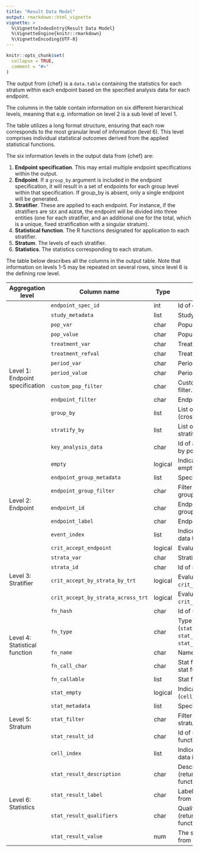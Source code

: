 ```yaml
---
title: "Result Data Model"
output: rmarkdown::html_vignette
vignette: >
  %\VignetteIndexEntry{Result Data Model}
  %\VignetteEngine{knitr::rmarkdown}
  %\VignetteEncoding{UTF-8}
---
```


```r
knitr::opts_chunk$set(
  collapse = TRUE,
  comment = "#>"
)
```

The output from {chef} is a `data.table` containing the statistics for each stratum within each endpoint based on the specified analysis data for each endpoint.

The columns in the table contain information on six different hierarchical levels, meaning that e.g. information on level 2 is a sub level of level 1. 

The table utilizes a long format structure, ensuring that each row corresponds to the most granular level of information (level 6). This level comprises individual statistical outcomes derived from the applied statistical functions. 

The six information levels in the output data from {chef} are:

1. **Endpoint specification**. This may entail multiple endpoint specifications within the output.
2. **Endpoint**. If a `group_by` argument is included in the endpoint specification, it will result in a set of endpoints for each group level within that specification. If group_by is absent, only a single endpoint will be generated.
3. **Stratifier**. These are applied to each endpoint. For instance, if the stratifiers are `SEX` and `AGEGR`, the endpoint will be divided into three entities (one for each stratifier, and an additional one for the total, which is a unique, fixed stratification with a singular stratum).
4. **Statistical function**. The R functions designated for application to each stratifier.
5. **Stratum**. The levels of each stratifier.
6. **Statistics**. The statistics corresponding to each stratum.

The table below describes all the columns in the output table. Note that information on levels 1-5 may be repeated on several rows, since level 6 is the defining row level.

<table>
<thead>
  <tr>
    <th>Aggregation level</th>
    <th>Column name</th>
    <th>Type</th>
    <th>Description</th>
  </tr>
</thead>
<tbody>
  <tr>
    <td rowspan="13">Level 1: Endpoint specification</td>
    <td>`endpoint_spec_id`</td>
    <td>int</td>
    <td>Id of endpoint specification.</td>
  </tr>
  <tr>
    <td>`study_metadata`</td>
    <td>list</td>
    <td>Study metadata.</td>
  </tr>
  <tr>
    <td>`pop_var`</td>
    <td>char</td>
    <td>Population filter variable.</td>
  </tr>
  <tr>
    <td>`pop_value`</td>
    <td>char</td>
    <td>Population filter value.</td>
  </tr>
  <tr>
    <td>`treatment_var`</td>
    <td>char</td>
    <td>Treatment variable.</td>
  </tr>
  <tr>
    <td>`treatment_refval`</td>
    <td>char</td>
    <td>Treatment reference value.</td>
  </tr>
  <tr>
    <td>`period_var`</td>
    <td>char</td>
    <td>Period filter variable.</td>
  </tr>
  <tr>
    <td>`period_value`</td>
    <td>char</td>
    <td>Period filter value.</td>
  </tr>
  <tr>
    <td>`custom_pop_filter`</td>
    <td>char</td>
    <td>Custom (free text) population filter.</td>
  </tr>
  <tr>
    <td>`endpoint_filter`</td>
    <td>char</td>
    <td>Endpoint filter expression.</td>
  </tr>
  <tr>
    <td>`group_by`</td>
    <td>list</td>
    <td>List of variables to group by (cross combinations).</td>
  </tr>
  <tr>
    <td>`stratify_by`</td>
    <td>list</td>
    <td>List of variables on which to stratify the analysis data.</td>
  </tr>
  <tr>
    <td>`key_analysis_data`</td>
    <td>char</td>
    <td>Id of analysis data set (filtered by population filter).</td>
  </tr>
  <tr>
    <td rowspan="7">Level 2: Endpoint</td>
    <td>`empty`</td>
    <td>logical</td>
    <td>Indicates if the endpoint is empty (no events).</td>
  </tr>
  <tr>
    <td>`endpoint_group_metadata`</td>
    <td>list</td>
    <td>Specification of group slice.</td>
  </tr>
  <tr>
    <td>`endpoint_group_filter`</td>
    <td>char</td>
    <td>Filter expression to extract group slice from analysis data.</td>
  </tr>
  <tr>
    <td>`endpoint_id`</td>
    <td>char</td>
    <td>Endpoint id. One endpoint per group slice.</td>
  </tr>
  <tr>
    <td>`endpoint_label`</td>
    <td>char</td>
    <td>Endpoint label.</td>
  </tr>
  <tr>
    <td>`event_index`</td>
    <td>list</td>
    <td>Indices (rows) in the analysis data that are events.</td>
  </tr>
  <tr>
    <td>`crit_accept_endpoint`</td>
    <td>logical</td>
    <td>Evaluation of crit_endpoint.</td>
  </tr>
  <tr>
    <td rowspan="4">Level 3: Stratifier</td>
    <td>`strata_var`</td>
    <td>char</td>
    <td>Stratification variable.</td>
  </tr>
  <tr>
    <td>`strata_id`</td>
    <td>char</td>
    <td>Id of stratifier.</td>
  </tr>
  <tr>
    <td>`crit_accept_by_strata_by_trt`</td>
    <td>logical</td>
    <td>Evaluation of `crit_by_strata_by_trt`.</td>
  </tr>
  <tr>
    <td>`crit_accept_by_strata_across_trt`</td>
    <td>logical</td>
    <td>Evaluation of `crit_by_strata_across_trt`.</td>
  </tr>
  <tr>
    <td rowspan="5">Level 4: Statistical function</td>
    <td>`fn_hash`</td>
    <td>char</td>
    <td>Id of stat function.</td>
  </tr>
  <tr>
    <td>`fn_type`</td>
    <td>char</td>
    <td>Type of stat function (`stat_by_strata_by_trt`, `stat_by_strata_across_trt`, or  `stat_across_strata_across_trt`).</td>
  </tr>
  <tr>
    <td>`fn_name`</td>
    <td>char</td>
    <td>Name of stat function.</td>
  </tr>
  <tr>
    <td>`fn_call_char`</td>
    <td>char</td>
    <td>Stat function parsing (name of stat function and arguments).</td>
  </tr>
  <tr>
    <td>`fn_callable`</td>
    <td>list</td>
    <td>Stat function code.</td>
  </tr>
  <tr>
    <td rowspan="5">Level 5: Stratum</td>
    <td>`stat_empty`</td>
    <td>logical</td>
    <td>Indicates if stratum is empty (`cell_index` is empty).</td>
  </tr>
  <tr>
    <td>`stat_metadata`</td>
    <td>list</td>
    <td>Specification of stratum.</td>
  </tr>
  <tr>
    <td>`stat_filter`</td>
    <td>char</td>
    <td>Filter expression to extract stratum from analysis data.</td>
  </tr>
  <tr>
    <td>`stat_result_id`</td>
    <td>char</td>
    <td>Id of statistics produced by stat function.</td>
  </tr>
  <tr>
    <td>`cell_index`</td>
    <td>list</td>
    <td>Indices (rows) in the analysis data included in the stratum.</td>
  </tr>
  <tr>
    <td rowspan="4">Level 6: Statistics</td>
    <td>`stat_result_description`</td>
    <td>char</td>
    <td>Description of the statistics (returned from statistical function).</td>
  </tr>
  <tr>
    <td>`stat_result_label`</td>
    <td>char</td>
    <td>Label to the statistics (returned from statistical function).</td>
  </tr>
  <tr>
    <td>`stat_result_qualifiers`</td>
    <td>char</td>
    <td>Qualifiers to the statistics (returned from statistical function).</td>
  </tr>
  <tr>
    <td>`stat_result_value`</td>
    <td>num</td>
    <td>The statistical value returned from the statistical function.</td>
  </tr>
</tbody>
</table>

